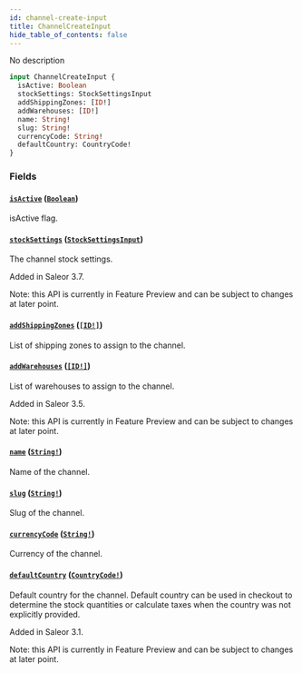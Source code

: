 ```yaml
---
id: channel-create-input
title: ChannelCreateInput
hide_table_of_contents: false
---
```


No description

```graphql
input ChannelCreateInput {
  isActive: Boolean
  stockSettings: StockSettingsInput
  addShippingZones: [ID!]
  addWarehouses: [ID!]
  name: String!
  slug: String!
  currencyCode: String!
  defaultCountry: CountryCode!
}
```

### Fields

#### [`isActive`](#) ([`Boolean`](../../../developer/api-reference/scalars/boolean))

isActive flag.

#### [`stockSettings`](#) ([`StockSettingsInput`](../../../developer/api-reference/inputs/stock-settings-input))

The channel stock settings.

Added in Saleor 3.7.

Note: this API is currently in Feature Preview and can be subject to changes at later point.

#### [`addShippingZones`](#) ([`[ID!]`](../../../developer/api-reference/scalars/id))

List of shipping zones to assign to the channel.

#### [`addWarehouses`](#) ([`[ID!]`](../../../developer/api-reference/scalars/id))

List of warehouses to assign to the channel.

Added in Saleor 3.5.

Note: this API is currently in Feature Preview and can be subject to changes at later point.

#### [`name`](#) ([`String!`](../../../developer/api-reference/scalars/string))

Name of the channel.

#### [`slug`](#) ([`String!`](../../../developer/api-reference/scalars/string))

Slug of the channel.

#### [`currencyCode`](#) ([`String!`](../../../developer/api-reference/scalars/string))

Currency of the channel.

#### [`defaultCountry`](#) ([`CountryCode!`](../../../developer/api-reference/enums/country-code))

Default country for the channel. Default country can be used in checkout to determine the stock quantities or calculate taxes when the country was not explicitly provided.

Added in Saleor 3.1.

Note: this API is currently in Feature Preview and can be subject to changes at later point.
